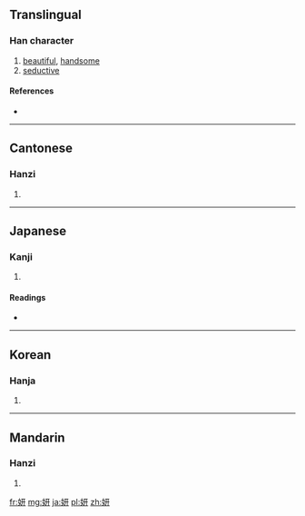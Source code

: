 {{also|姸}}
==Translingual==

===Han character===
{{Han char|rn=38|rad=女|as=04|sn=7|four=4144<sub>0</sub>|canj=女一廿 (VMT)}}

# [[beautiful]], [[handsome]]
# [[seductive]]

====References====
* {{Han ref|kx=0256.090|dkj=06075|dj=0520.080|hdz=21029.070|uh=598D|ud=22925|bh=A7B0|bd=42928}}

----

==Cantonese==

===Hanzi===
{{yue-hanzi|jyut=|y=yin4}}

# {{defn|Cantonese|sort=女04}}

----

==Japanese==

===Kanji===
{{ja-kanji|grade=|rs=女06}}

# {{defn|Japanese|sort=女04}}

====Readings====
* {{ja-readings|on=[[けん]] (ken), [[げん]] (gen)|kun=[[うつくしい]] (utsukushii)}}

----

==Korean==

===Hanja===
{{ko-hanja|hangeul=연|rv=yeon|mr=yŏn}}

# {{defn|Korean|sort=女04}}

----

==Mandarin==

===Hanzi===
{{cmn-hanzi|pin=[[yán]] ([[yan2]])|wg=yen<sup>2</sup>}}

# {{defn|Mandarin|sort=女04}}

[[fr:妍]]
[[mg:妍]]
[[ja:妍]]
[[pl:妍]]
[[zh:妍]]